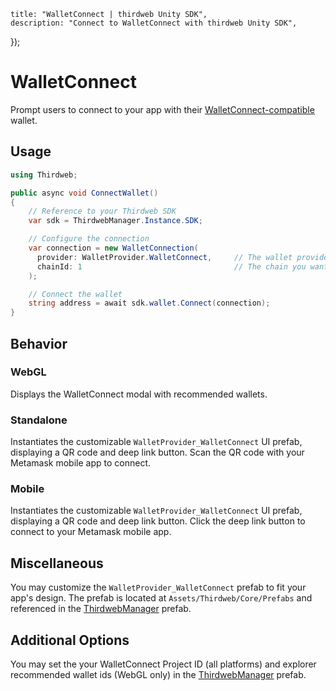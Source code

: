 
	title: "WalletConnect | thirdweb Unity SDK",
	description: "Connect to WalletConnect with thirdweb Unity SDK",
});

# WalletConnect

Prompt users to connect to your app with their [WalletConnect-compatible](https://walletconnect.com/) wallet.

## Usage

```csharp
using Thirdweb;

public async void ConnectWallet()
{
    // Reference to your Thirdweb SDK
    var sdk = ThirdwebManager.Instance.SDK;

    // Configure the connection
    var connection = new WalletConnection(
      provider: WalletProvider.WalletConnect,     // The wallet provider you want to connect to (Required)
      chainId: 1                                  // The chain you want to connect to (Required)
    );

    // Connect the wallet
    string address = await sdk.wallet.Connect(connection);
}
```

## Behavior

### WebGL

Displays the WalletConnect modal with recommended wallets.

### Standalone

Instantiates the customizable `WalletProvider_WalletConnect` UI prefab, displaying a QR code and deep link button. Scan the QR code with your Metamask mobile app to connect.

### Mobile

Instantiates the customizable `WalletProvider_WalletConnect` UI prefab, displaying a QR code and deep link button. Click the deep link button to connect to your Metamask mobile app.

## Miscellaneous

You may customize the `WalletProvider_WalletConnect` prefab to fit your app's design.
The prefab is located at `Assets/Thirdweb/Core/Prefabs` and referenced in the [ThirdwebManager](/unity/thirdwebmanager) prefab.

## Additional Options

You may set the your WalletConnect Project ID (all platforms) and explorer recommended wallet ids (WebGL only) in the [ThirdwebManager](/unity/thirdwebmanager) prefab.
